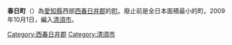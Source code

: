 {{日本町村 (廢除)
|自治體名=春日
|町村=町
|町村章 = [[File:Emblem_of_Haruhi,_Aichi.svg|80px]]
|日文原名=春日町|
平假名=はるひちょう|
羅馬字拼音=Haruhi-chō|
廢除時間 = 2009年10月1日|
廢除理由 = 編入合併|
廢除時處置 = '''春日町''' → [[清須市|清須市]]|
現在自治體 = 清須市|
都道府縣=愛知縣|
支廳=|
郡=西春日井郡|
編號=23345-5|
面積=4.01|
邊界未定=|
人口=7,768|
統計時間=2007年8月1日|
自治體=[[名古屋市|名古屋市]]（[[西区_(名古屋市)|西区]]）、[[稻澤市|稻澤市]]、[[清須市|清須市]]、[[北名古屋市|北名古屋市]]|
樹=|
花=|
其他象徵物=|
其他象徵=|
郵遞區號=452-8565|
所在地=西春日井郡春日町大字落合字振形129|
電話號碼=52-400-3861
|外部連結 = {{URL|www.town.haruhi.aichi.jp}}
|地圖 = [[File:Haruhi_in_Aichi_Prefecture_Ja.svg|250px]]
|參考資料 =
}}
'''春日町'''（{{jpn|j=春日町|hg=はるひちょう|rm=Haruhi chō|f=y}}）為[[愛知縣|愛知縣]]西部[[西春日井郡|西春日井郡]]的[[町|町]]。廢止前是全日本面積最小的町。2009年10月1日，編入[[清須市|清須市]]。

{{愛知縣}}{{Authority control}}

[[Category:西春日井郡|Category:西春日井郡]]
[[Category:清須市|Category:清須市]]
